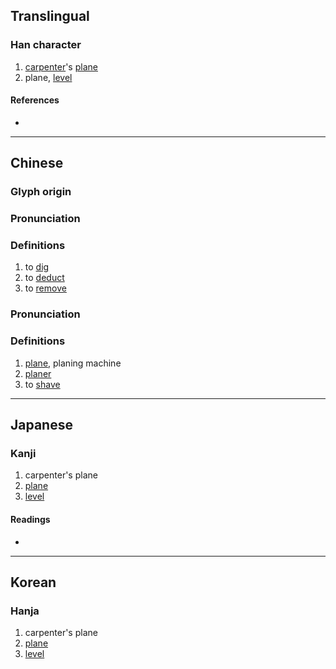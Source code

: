{{character info/new}}
{{also|鉋}}
==Translingual==

===Han character===
{{Han char|rn=18|rad=刀|as=05|sn=7|four=22700|canj=PULN|ids=⿰包刂}}

# [[carpenter]]'s [[plane]]
# plane, [[level]]

====References====
* {{Han ref|kx=0138.160|dkj=01929|dj=0313.050|hdz=10331.030|uh=5228|ud=21032|bh=A753|bd=42835}}

----

==Chinese==
{{zh-forms}}

===Glyph origin===
{{Han etym}}

===Pronunciation===
{{zh-pron
|m=páo
|c=paau4
|h=pfs=
|md=
|mn=qz,xm,zz:phâu
|w=
|mc=
|oc=y
|cat=v
}}

===Definitions===
{{zh-hanzi}}

# to [[dig]]
# to [[deduct]]
# to [[remove]]

===Pronunciation===
{{zh-pron
|m=bào
|c=paau4
|mn=khau
|mc=y
|oc=y
|cat=n,v
}}
{{attention|zh|please check}}

===Definitions===
{{zh-hanzi}}

# [[plane]], planing machine
# [[planer]]
# to [[shave]]

----

==Japanese==

===Kanji===
{{ja-kanji|grade=|rs=刀05}}

# carpenter's plane
# [[plane]]
# [[level]]

====Readings====
* {{ja-readings|on=[[ほう]] (hō), [[びょう]] (byō)|kun=[[けずる]] (kezuru)}}

----

==Korean==

===Hanja===
{{ko-hanja|hangeul=포|rv=po|mr=p'o}}

# carpenter's plane
# [[plane]]
# [[level]]
